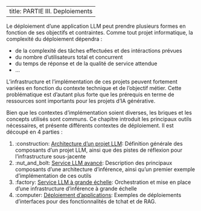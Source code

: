 
---
title: PARTIE III. Deploiements
---

Le déploiement d'une application LLM peut prendre plusieurs formes en fonction de ses 
objectifs et contraintes. Comme tout projet informatique, la
complexité du déploiement dépendra :

- de la complexité des tâches effectuées et des intéractions prévues
- du nombre d'utilisateurs total et concurrent
- du temps de réponse et de la qualité de service attendue
- ...

L'infrastructure et l'implémentation de ces projets peuvent fortement variées en
fonction du contexte technique et de l'objectif métier. Cette problématique est d'autant plus forte que les prérequis en terme de ressources sont importants pour les projets d'IA générative.

Bien que les contextes d'implémentation soient diverses, les briques et les
concepts utilisés sont communs. Ce chapitre introduit les principaux outils
nécessaires, et présente différents contextes de déploiement. Il est découpé en
4 parties :

1. :construction: [Architecture d'un projet
LLM](./1_Architecture_projet_llm.qmd): Définition générale des composants d'un
projet LLM, ainsi que des pistes de réflexion pour l'infrastructure sous-jacente
1. :nut_and_bolt: [Service LLM avancé](./2_Service_LLM_avance.qmd): Description
des principaux composants d'une architecture d'inférence, ainsi qu'un premier
exemple d'implémentation de ces outils
1. :factory: [Service LLM à grande échelle](./3_Service_LLM_production.qmd): Orchestration et mise en place d'une infrastructure d'inférence à grande échelle
2. :computer: [Déploiement d'applications](./4_Deploiement_applications.qmd): Exemples de déploiements d'interfaces pour des fonctionnalités de tchat et de RAG.
